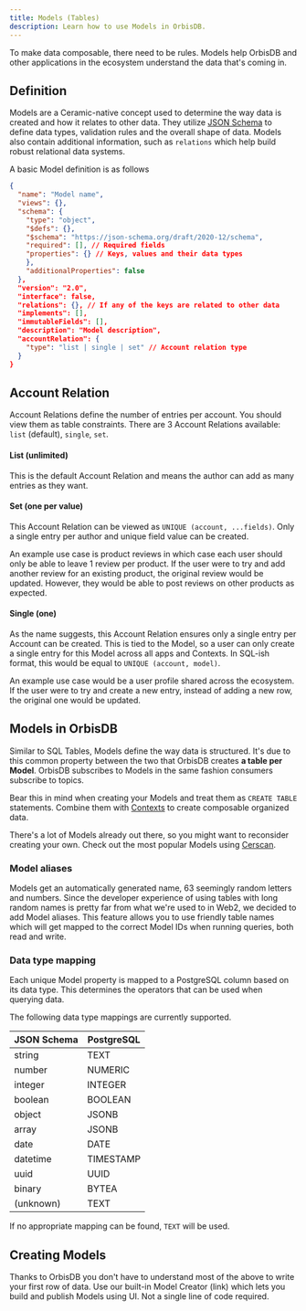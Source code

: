 ```yaml
---
title: Models (Tables)
description: Learn how to use Models in OrbisDB.
---
```


To make data composable, there need to be rules. Models help OrbisDB and other applications in the
ecosystem understand the data that's coming in.

## Definition

Models are a Ceramic-native concept used to determine the way data is created and how it relates to
other data. They utilize [JSON Schema](https://json-schema.org/) to define data types, validation
rules and the overall shape of data. Models also contain additional information, such as `relations`
which help build robust relational data systems.

A basic Model definition is as follows

```json
{
  "name": "Model name",
  "views": {},
  "schema": {
    "type": "object",
    "$defs": {},
    "$schema": "https://json-schema.org/draft/2020-12/schema",
    "required": [], // Required fields
    "properties": {} // Keys, values and their data types
    },
    "additionalProperties": false
  },
  "version": "2.0",
  "interface": false,
  "relations": {}, // If any of the keys are related to other data
  "implements": [],
  "immutableFields": [],
  "description": "Model description",
  "accountRelation": {
    "type": "list | single | set" // Account relation type
  }
}
```

## Account Relation

Account Relations define the number of entries per account. You should view them as table
constraints. There are 3 Account Relations available: `list` (default), `single`, `set`.

#### List (unlimited)

This is the default Account Relation and means the author can add as many entries as they want.

#### Set (one per value)

This Account Relation can be viewed as `UNIQUE (account, ...fields)`. Only a single entry per author
and unique field value can be created.

An example use case is product reviews in which case each user should only be able to leave 1 review
per product. If the user were to try and add another review for an existing product, the original
review would be updated. However, they would be able to post reviews on other products as expected.

#### Single (one)

As the name suggests, this Account Relation ensures only a single entry per Account can be created.
This is tied to the Model, so a user can only create a single entry for this Model across all apps
and Contexts. In SQL-ish format, this would be equal to `UNIQUE (account, model)`.

An example use case would be a user profile shared across the ecosystem. If the user were to try and
create a new entry, instead of adding a new row, the original one would be updated.

## Models in OrbisDB

Similar to SQL Tables, Models define the way data is structured. It's due to this common property
between the two that OrbisDB creates **a table per Model**. OrbisDB subscribes to Models in the same
fashion consumers subscribe to topics.

Bear this in mind when creating your Models and treat them as `CREATE TABLE` statements. Combine
them with [Contexts](/databases/orbisdb-managing-data/contexts) to create composable organized data.

There's a lot of Models already out there, so you might want to reconsider creating your own. Check
out the most popular Models using [Cerscan](https://cerscan.com/mainnet/leaderboard).

### Model aliases

Models get an automatically generated name, 63 seemingly random letters and numbers. Since the
developer experience of using tables with long random names is pretty far from what we're used to in
Web2, we decided to add Model aliases. This feature allows you to use friendly table names which
will get mapped to the correct Model IDs when running queries, both read and write.

### Data type mapping

Each unique Model property is mapped to a PostgreSQL column based on its data type. This determines
the operators that can be used when querying data.

The following data type mappings are currently supported.

| JSON Schema | PostgreSQL |
| ----------- | ---------- |
| string      | TEXT       |
| number      | NUMERIC    |
| integer     | INTEGER    |
| boolean     | BOOLEAN    |
| object      | JSONB      |
| array       | JSONB      |
| date        | DATE       |
| datetime    | TIMESTAMP  |
| uuid        | UUID       |
| binary      | BYTEA      |
| (unknown)   | TEXT       |

If no appropriate mapping can be found, `TEXT` will be used.

## Creating Models

Thanks to OrbisDB you don't have to understand most of the above to write your first row of data.
Use our built-in Model Creator (link) which lets you build and publish Models using UI. Not a single
line of code required.
